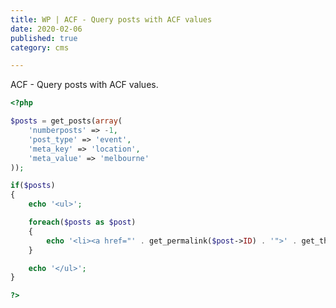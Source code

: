 ```yaml
---
title: WP | ACF - Query posts with ACF values
date: 2020-02-06
published: true
category: cms

---
```


ACF - Query posts with ACF values.

```php
<?php

$posts = get_posts(array(
	'numberposts' => -1,
	'post_type' => 'event',
	'meta_key' => 'location',
	'meta_value' => 'melbourne'
));

if($posts)
{
	echo '<ul>';

	foreach($posts as $post)
	{
		echo '<li><a href="' . get_permalink($post->ID) . '">' . get_the_title($post->ID) . '</a></li>';
	}

	echo '</ul>';
}

?>
```

